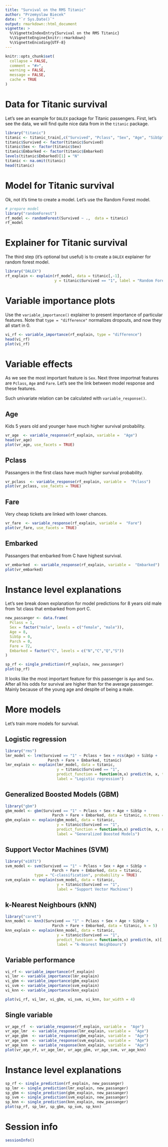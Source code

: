 ```yaml
---
title: "Survival on the RMS Titanic"
author: "Przemyslaw Biecek"
date: "`r Sys.Date()`"
output: rmarkdown::html_document
vignette: >
  %\VignetteIndexEntry{Survival on the RMS Titanic}
  %\VignetteEngine{knitr::rmarkdown}
  %\VignetteEncoding{UTF-8}
---
```


```r
knitr::opts_chunk$set(
  collapse = FALSE,
  comment = "#>",
  warning = FALSE,
  message = FALSE,
  cache = TRUE
)
```

# Data for Titanic survival

Let's see an example for `DALEX` package for Titanic passengers.
First, let's see the data, we will find quite nice data from in the `titanic` package.

```r
library("titanic")
titanic <- titanic_train[,c("Survived", "Pclass", "Sex", "Age", "SibSp", "Parch", "Fare", "Embarked")]
titanic$Survived <- factor(titanic$Survived)
titanic$Sex <- factor(titanic$Sex)
titanic$Embarked <- factor(titanic$Embarked)
levels(titanic$Embarked)[1] = "N"
titanic <- na.omit(titanic)
head(titanic)
```

# Model for Titanic survival

Ok, not it's time to create a model. Let's use the Random Forest model.

```r
# prepare model
library("randomForest")
rf_model <- randomForest(Survived ~ .,  data = titanic)
rf_model
```

# Explainer for Titanic survival

The third step (it's optional but useful) is to create a `DALEX` explainer for random forest model.

```r
library("DALEX")
rf_explain <- explain(rf_model, data = titanic[,-1],
                      y = titanic$Survived == "1", label = "Random Forest v7")
```

# Variable importance plots

Use the `variable_importance()` explainer to present importance of particular features. Note that `type = "difference"` normalizes dropouts, and now they all start in 0.

```r
vi_rf <- variable_importance(rf_explain, type = "difference")
head(vi_rf)
plot(vi_rf)
```

# Variable effects

As we see the most important feature is `Sex`. Next three importnat features are `Pclass`, `Age` and `Fare`. Let's see the link between model response and these features.

Such univariate relation can be calculated with `variable_response()`.

## Age

Kids 5 years old and younger have much higher survival probability.

```r
vr_age  <- variable_response(rf_explain, variable =  "Age")
head(vr_age)
plot(vr_age, use_facets = TRUE)
```

## Pclass

Passangers in the first class have much higher survival probability.

```r
vr_pclass  <- variable_response(rf_explain, variable =  "Pclass")
plot(vr_pclass, use_facets = TRUE)
```

## Fare

Very cheap tickets are linked with lower chances.

```r
vr_fare  <- variable_response(rf_explain, variable =  "Fare")
plot(vr_fare, use_facets = TRUE)
```

## Embarked

Passangers that embarked from C have highest survival.

```r
vr_embarked  <- variable_response(rf_explain, variable =  "Embarked")
plot(vr_embarked)
```


# Instance level explanations

Let's see break down explanation for model predictions for 8 years old male from 1st class that embarked from port C.

```r
new_passanger <- data.frame(
  Pclass = 1,
  Sex = factor("male", levels = c("female", "male")),
  Age = 8,
  SibSp = 0,
  Parch = 0,
  Fare = 72,
  Embarked = factor("C", levels = c("N","C","Q","S"))
)

sp_rf <- single_prediction(rf_explain, new_passanger)
plot(sp_rf)
```

It looks like the most important feature for this passenger is `Age` and `Sex`. After all his odds for survival are higher than for the average passenger. Mainly because of the young age and despite of being a male.

# More models

Let's train more models for survival.
 
## Logistic regression

```r
library("rms")
lmr_model <- lrm(Survived == "1" ~ Pclass + Sex + rcs(Age) + SibSp +
                   Parch + Fare + Embarked, titanic)
lmr_explain <- explain(lmr_model, data = titanic, 
                       y = titanic$Survived == "1", 
                       predict_function = function(m,x) predict(m, x, type="fitted"),
                       label = "Logistic regression")
```
 
## Generalized Boosted Models (GBM)

```r
library("gbm")
gbm_model <- gbm(Survived == "1" ~ Pclass + Sex + Age + SibSp +
                     Parch + Fare + Embarked, data = titanic, n.trees = 15000)
gbm_explain <- explain(gbm_model, data = titanic, 
                       y = titanic$Survived == "1", 
                       predict_function = function(m,x) predict(m, x, n.trees = 15000, type = "response"),
                       label = "Generalized Boosted Models")
```
 
## Support Vector Machines (SVM)

```r
library("e1071")
svm_model <- svm(Survived == "1" ~ Pclass + Sex + Age + SibSp +
                     Parch + Fare + Embarked, data = titanic, 
             type = "C-classification", probability = TRUE)
svm_explain <- explain(svm_model, data = titanic, 
                       y = titanic$Survived == "1", 
                       label = "Support Vector Machines")
```
 
## k-Nearest Neighbours (kNN)

```r
library("caret")
knn_model <- knn3(Survived == "1" ~ Pclass + Sex + Age + SibSp +
                     Parch + Fare + Embarked, data = titanic, k = 5)
knn_explain <- explain(knn_model, data = titanic, 
                       y = titanic$Survived == "1", 
                       predict_function = function(m,x) predict(m, x)[,2],
                       label = "k-Nearest Neighbours")
```

## Variable performance

```r
vi_rf <- variable_importance(rf_explain)
vi_lmr <- variable_importance(lmr_explain)
vi_gbm <- variable_importance(gbm_explain)
vi_svm <- variable_importance(svm_explain)
vi_knn <- variable_importance(knn_explain)

plot(vi_rf, vi_lmr, vi_gbm, vi_svm, vi_knn, bar_width = 4)
```

## Single variable

```r
vr_age_rf  <- variable_response(rf_explain, variable =  "Age")
vr_age_lmr  <- variable_response(lmr_explain, variable =  "Age")
vr_age_gbm  <- variable_response(gbm_explain, variable =  "Age")
vr_age_svm  <- variable_response(svm_explain, variable =  "Age")
vr_age_knn  <- variable_response(knn_explain, variable =  "Age")
plot(vr_age_rf, vr_age_lmr, vr_age_gbm, vr_age_svm, vr_age_knn)
```

# Instance level explanations

```r
sp_rf <- single_prediction(rf_explain, new_passanger)
sp_lmr <- single_prediction(lmr_explain, new_passanger)
sp_gbm <- single_prediction(gbm_explain, new_passanger)
sp_svm <- single_prediction(svm_explain, new_passanger)
sp_knn <- single_prediction(knn_explain, new_passanger)
plot(sp_rf, sp_lmr, sp_gbm, sp_svm, sp_knn)
```

# Session info

```r
sessionInfo()
```
